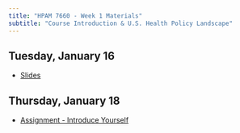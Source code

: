 ```yaml
---
title: "HPAM 7660 - Week 1 Materials"
subtitle: "Course Introduction & U.S. Health Policy Landscape"
---
```


## Tuesday, January 16

- [Slides](/slides/01_intro.pdf)

## Thursday, January 18

- [Assignment - Introduce Yourself](https://tulane.instructure.com/courses/2275811/assignments/14466540/)